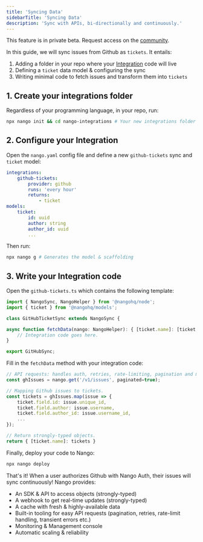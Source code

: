 ```yaml
---
title: 'Syncing Data'
sidebarTitle: 'Syncing Data'
description: 'Sync with APIs, bi-directionally and continuously.'
---
```


<Note>This feature is in private beta. Request access on the [community](https://nango.dev/slack).</Note>

In this guide, we will sync issues from Github as `tickets`. It entails:

1. Adding a folder in your repo where your [Integration](/core-concepts#integrations) code will live
2. Defining a `ticket` data model & configuring the sync
3. Writing minimal code to fetch issues and transform them into `tickets`

## 1. Create your integrations folder

Regardless of your programming language, in your repo, run:

```bash
npx nango init && cd nango-integrations # Your new integrations folder
```

## 2. Configure your Integration

Open the `nango.yaml` config file and define a new `github-tickets` sync and `ticket` model:

```yaml
integrations:
	github-tickets:
		provider: github
		runs: 'every hour'
		returns:
			- ticket
models:
	ticket:
		id: uuid
		author: string
		author_id: uuid
		...
```

Then run:

```bash
npx nango g # Generates the model & scaffolding
```

## 3. Write your Integration code

Open the `github-tickets.ts` which contains the following template:

```typescript
import { NangoSync, NangoHelper } from '@nangohq/node';
import { ticket } from '@nangohq/models';

class GitHubTicketSync extends NangoSync {

async function fetchData(nango: NangoHelper): { [ticket.name]: [ticket.type] } {
	// Integration code goes here.
}

export GitHubSync;
```

Fill in the `fetchData` method with your integration code:

```typescript
// API requests: handles auth, retries, rate-limiting, pagination and more.
const ghIssues = nango.get('/v1/issues', paginated=true);

// Mapping Github issues to tickets.
const tickets = ghIssues.map(issue => {
    ticket.field.id: issue.unique_id,
    ticket.field.author: issue.username,
    ticket.field.author_id: issue.username_id,
    ...
});

// Return strongly-typed objects.
return { [ticket.name]: tickets }
```

Finally, deploy your code to Nango:

```bash
npx nango deploy
```

That's it! When a user authorizes Github with Nango Auth, their issues will sync continuously! Nango provides:

-   An SDK & API to access objects (strongly-typed)
-   A webhook to get real-time updates (strongly-typed)
-   A cache with fresh & highly-available data
-   Built-in tooling for easy API requests (pagination, retries, rate-limit handling, transient errors etc.)
-   Monitoring & Management console
-   Automatic scaling & reliability
